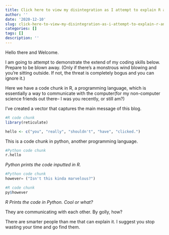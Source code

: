 ```yaml
---
title: Click here to view my disintegration as I attempt to explain R and Python
author: ''
date: '2020-12-10'
slug: click-here-to-view-my-disintegration-as-i-attempt-to-explain-r-and-python
categories: []
tags: []
description: ''
---
```


Hello there and Welcome.

I am going to attempt to demonstrate the extend of my coding skills below. Prepare to be blown away. (Only if there's a monstrous wind blowing and you're sitting outside. If not, the threat is completely bogus and you can ignore it.)

 
Here we have a code chunk in R, a programming language, which is essentially a way to communicate with the computer(for my non-computer science friends out there-- I was you recently, or still am?)

I've created a vector that captures the main message of this blog.
```r
#R code chunk
library(reticulate)

hello <- c("you", "really", "shouldn't", "have", "clicked.")
```


This is a code chunk in python, another programming language. 
```python
#Python code chunk
r.hello
```
*Python prints the code inputted in R.*

```python
#Python code chunk
however= ("Isn't this kinda marvelous?")
```


```r
#R code chunk
py$however
```
*R Prints the code in Python. Cool or what?*

They are communicating with each other. By golly, how?

There are smarter people than me that can explain it. I suggest you stop wasting your time and go find them.
